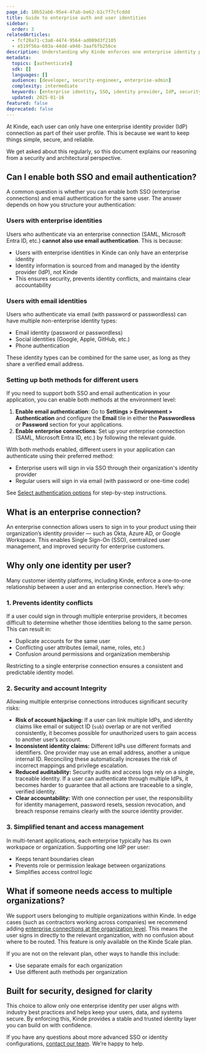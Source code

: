 ```yaml
---
page_id: 10b52ab6-95e4-47ab-be62-b1c7f7cfcddd
title: Guide to enterprise auth and user identities
sidebar:
  order: 3
relatedArticles:
  - fcf28a71-c3a8-4474-9564-ad089d3f2105
  - e519f56a-603a-44dd-a946-3aaf6fb256ce
description: Understanding why Kinde enforces one enterprise identity per user for security, account integrity, and simplified tenant management.
metadata:
  topics: [authenticate]
  sdk: []
  languages: []
  audience: [developer, security-engineer, enterprise-admin]
  complexity: intermediate
  keywords: [enterprise identity, SSO, identity provider, IdP, security, account integrity, tenant management]
  updated: 2025-01-16
featured: false
deprecated: false
---
```


At Kinde, each user can only have one enterprise identity provider (IdP) connection as part of their user profile. This is because we want to keep things simple, secure, and reliable.

We get asked about this regularly, so this document explains our reasoning from a security and architectural perspective.

## Can I enable both SSO and email authentication?

A common question is whether you can enable both SSO (enterprise connections) and email authentication for the same user. The answer depends on how you structure your authentication:

### Users with enterprise identities

Users who authenticate via an enterprise connection (SAML, Microsoft Entra ID, etc.) **cannot also use email authentication**. This is because:

- Users with enterprise identities in Kinde can only have an enterprise identity
- Identity information is sourced from and managed by the identity provider (IdP), not Kinde
- This ensures security, prevents identity conflicts, and maintains clear accountability

### Users with email identities

Users who authenticate via email (with password or passwordless) can have multiple non-enterprise identity types:

- Email identity (password or passwordless)
- Social identities (Google, Apple, GitHub, etc.)
- Phone authentication

These identity types can be combined for the same user, as long as they share a verified email address.

### Setting up both methods for different users

If you need to support both SSO and email authentication in your application, you can enable both methods at the environment level:

1. **Enable email authentication**: Go to **Settings > Environment > Authentication** and configure the **Email** tile in either the **Passwordless** or **Password** section for your applications.
2. **Enable enterprise connections**: Set up your enterprise connection (SAML, Microsoft Entra ID, etc.) by following the relevant guide.

With both methods enabled, different users in your application can authenticate using their preferred method:

- Enterprise users will sign in via SSO through their organization's identity provider
- Regular users will sign in via email (with password or one-time code)

See [Select authentication options](/authenticate/authentication-methods/set-up-user-authentication/) for step-by-step instructions.


## What is an enterprise connection?

An enterprise connection allows users to sign in to your product using their organization’s identity provider — such as Okta, Azure AD, or Google Workspace. This enables Single Sign-On (SSO), centralized user management, and improved security for enterprise customers.

## Why only one identity per user?

Many customer identity platforms, including Kinde, enforce a one-to-one relationship between a user and an enterprise connection. Here’s why:

### 1. Prevents identity conflicts

If a user could sign in through multiple enterprise providers, it becomes difficult to determine whether those identities belong to the same person. This can result in:

- Duplicate accounts for the same user
- Conflicting user attributes (email, name, roles, etc.)
- Confusion around permissions and organization membership

Restricting to a single enterprise connection ensures a consistent and predictable identity model.

### 2. Security and account Integrity

Allowing multiple enterprise connections introduces significant security risks:

- **Risk of account hijacking:** If a user can link multiple IdPs, and identity claims like email or subject ID (`sub`) overlap or are not verified consistently, it becomes possible for unauthorized users to gain access to another user’s account.
- **Inconsistent identity claims:** Different IdPs use different formats and identifiers. One provider may use an email address, another a unique internal ID. Reconciling these automatically increases the risk of incorrect mappings and privilege escalation.
- **Reduced auditability:** Security audits and access logs rely on a single, traceable identity. If a user can authenticate through multiple IdPs, it becomes harder to guarantee that all actions are traceable to a single, verified identity.
- **Clear accountability:** With one connection per user, the responsibility for identity management, password resets, session revocation, and breach response remains clearly with the source identity provider.

### 3. Simplified tenant and access management

In multi-tenant applications, each enterprise typically has its own workspace or organization. Supporting one IdP per user:

- Keeps tenant boundaries clean
- Prevents role or permission leakage between organizations
- Simplifies access control logic

## What if someone needs access to multiple organizations?

We support users belonging to multiple organizations within Kinde. In edge cases (such as contractors working across companies) we recommend adding [enterprise connections at the organization level](/authenticate/enterprise-connections/enterprise-connections-b2b/). This means the user signs in directly to the relevant organization, with no confusion about where to be routed. This feature is only available on the Kinde Scale plan.

If you are not on the relevant plan, other ways to handle this include:

- Use separate emails for each organization
- Use different auth methods per organization

## Built for security, designed for clarity

This choice to allow only one enterprise identity per user aligns with industry best practices and helps keep your users, data, and systems secure. By enforcing this, Kinde provides a stable and trusted identity layer you can build on with confidence. 

If you have any questions about more advanced SSO or identity configurations, [contact our team](https://kinde.com/contact). We’re happy to help.
